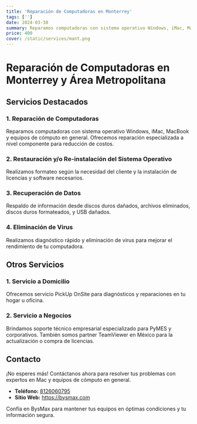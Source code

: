 ```yaml
---
title: 'Reparación de Computadoras en Monterrey'
tags: ['']
date: 2024-03-30
summary: Reparamos computadoras con sistema operativo Windows, iMac, MacBook y equipos de cómputo en general. Ofrecemos reparación especializada a nivel componente para reducción de costos.
price: 400
cover: /static/services/mant.png
---
```


# Reparación de Computadoras en Monterrey y Área Metropolitana

## Servicios Destacados

### 1. Reparación de Computadoras

Reparamos computadoras con sistema operativo Windows, iMac, MacBook y equipos de cómputo en general. Ofrecemos reparación especializada a nivel componente para reducción de costos.

### 2. Restauración y/o Re-instalación del Sistema Operativo

Realizamos formateo según la necesidad del cliente y la instalación de licencias y software necesarios.

### 3. Recuperación de Datos

Respaldo de información desde discos duros dañados, archivos eliminados, discos duros formateados, y USB dañados.

### 4. Eliminación de Virus

Realizamos diagnóstico rápido y eliminación de virus para mejorar el rendimiento de tu computadora.

## Otros Servicios

### 1. Servicio a Domicilio

Ofrecemos servicio PickUp OnSite para diagnósticos y reparaciones en tu hogar u oficina.

### 2. Servicio a Negocios

Brindamos soporte técnico empresarial especializado para PyMES y corporativos. También somos partner TeamViewer en México para la actualización o compra de licencias.

## Contacto

¡No esperes más! Contáctanos ahora para resolver tus problemas con expertos en Mac y equipos de cómputo en general.

- **Teléfono:** [8126060795](8126060795)
- **Sitio Web:** https://bysmax.com

Confía en BysMax para mantener tus equipos en óptimas condiciones y tu información segura.
